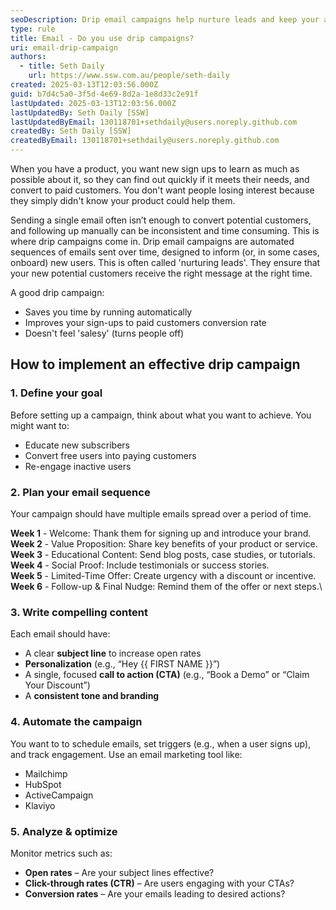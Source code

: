 ```yaml
---
seoDescription: Drip email campaigns help nurture leads and keep your audience engaged with automated, personalized content over time. Learn how to implement them effectively.
type: rule
title: Email - Do you use drip campaigns?
uri: email-drip-campaign
authors:
  - title: Seth Daily
    url: https://www.ssw.com.au/people/seth-daily
created: 2025-03-13T12:03:56.000Z
guid: b7d4c5a0-3f5d-4e69-8d2a-1e8d33c2e91f
lastUpdated: 2025-03-13T12:03:56.000Z
lastUpdatedBy: Seth Daily [SSW]
lastUpdatedByEmail: 130118701+sethdaily@users.noreply.github.com
createdBy: Seth Daily [SSW]
createdByEmail: 130118701+sethdaily@users.noreply.github.com
---
```


When you have a product, you want new sign ups to learn as much as possible about it, so they can find out quickly if it meets their needs, and  convert to paid customers. You don't want people losing interest because they simply didn't know your product could help them.

Sending a single email often isn’t enough to convert potential customers, and following up manually can be inconsistent and time consuming. This is where drip campaigns come in.
Drip email campaigns are automated sequences of emails sent over time, designed to inform (or, in some cases, onboard) new users. This is often called 'nurturing leads'. They ensure that your new potential customers receive the right message at the right time.

A good drip campaign:

* Saves you time by running automatically
* Improves your sign-ups to paid customers conversion rate
* Doesn't feel 'salesy' (turns people off)

## How to implement an effective drip campaign

### 1. Define your goal

Before setting up a campaign, think about what you want to achieve. You might want to:

* Educate new subscribers
* Convert free users into paying customers
* Re-engage inactive users

### 2. Plan your email sequence

Your campaign should have multiple emails spread over a period of time.

**Week 1** - Welcome: Thank them for signing up and introduce your brand.\
**Week 2** - Value Proposition: Share key benefits of your product or service.\
**Week 3** - Educational Content: Send blog posts, case studies, or tutorials.\
**Week 4** - Social Proof: Include testimonials or success stories.\
**Week 5** - Limited-Time Offer: Create urgency with a discount or incentive.\
**Week 6** - Follow-up & Final Nudge: Remind them of the offer or next steps.\

### 3. Write compelling content

Each email should have:

* A clear **subject line** to increase open rates
* **Personalization** (e.g., “Hey &#123;&#123; FIRST NAME &#125;&#125;”)
* A single, focused **call to action (CTA)** (e.g., “Book a Demo” or “Claim Your Discount”)
* A **consistent tone and branding**

### 4. Automate the campaign

You want to to schedule emails, set triggers (e.g., when a user signs up), and track engagement.
Use an email marketing tool like:

* Mailchimp
* HubSpot
* ActiveCampaign
* Klaviyo

### 5. Analyze & optimize

Monitor metrics such as:

* **Open rates** – Are your subject lines effective?
* **Click-through rates (CTR)** – Are users engaging with your CTAs?
* **Conversion rates** – Are your emails leading to desired actions?

